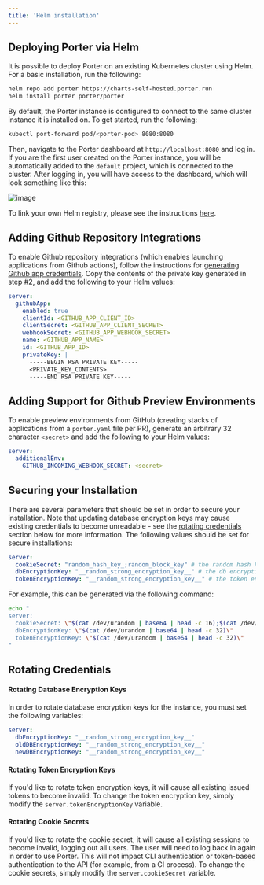 ```yaml
---
title: 'Helm installation'
---
```


## Deploying Porter via Helm

It is possible to deploy Porter on an existing Kubernetes cluster using Helm. For a basic installation, run the following:

```sh
helm repo add porter https://charts-self-hosted.porter.run
helm install porter porter/porter
```

By default, the Porter instance is configured to connect to the same cluster instance it is installed on. To get started, run the following:

```sh
kubectl port-forward pod/<porter-pod> 8080:8080
```

Then, navigate to the Porter dashboard at `http://localhost:8080` and log in. If you are the first user created on the Porter instance, you will be automatically added to the `default` project, which is connected to the cluster. After logging in, you will have access to the dashboard, which will look something like this:

![image](https://imagedelivery.net/l4LYM_vOYKe7O1NCT_Nc_g/bce6db57-2264-4b4b-93fa-a3f78e1d8100/large)

To link your own Helm registry, please see the instructions [here](../integrations/helm-registries).

## Adding Github Repository Integrations

To enable Github repository integrations (which enables launching applications from Github actions), follow the instructions for [generating Github app credentials](https://docs.porter.run/self-hosted/integrations/github#setting-up-github-repository-integrations). Copy the contents of the private key generated in step #2, and add the following to your Helm values:

```yaml
server:
  githubApp:
    enabled: true
    clientId: <GITHUB_APP_CLIENT_ID>
    clientSecret: <GITHUB_APP_CLIENT_SECRET>
    webhookSecret: <GITHUB_APP_WEBHOOK_SECRET>
    name: <GITHUB_APP_NAME>
    id: <GITHUB_APP_ID>
    privateKey: |
      -----BEGIN RSA PRIVATE KEY-----
      <PRIVATE_KEY_CONTENTS>
      -----END RSA PRIVATE KEY-----
```

## Adding Support for Github Preview Environments

To enable preview environments from GitHub (creating stacks of applications from a `porter.yaml` file per PR), generate an arbitrary 32 character `<secret>` and add the following to your Helm values:

```yaml
server:
  additionalEnv:
    GITHUB_INCOMING_WEBHOOK_SECRET: <secret>
```

## Securing your Installation

There are several parameters that should be set in order to secure your installation. Note that updating database encryption keys may cause existing credentials to become unreadable - see the [rotating credentials](#rotating-credentials) section below for more information. The following values should be set for secure installations:

```yaml
server:
  cookieSecret: "random_hash_key_;random_block_key" # the random hash key and block key should be 16 characters
  dbEncryptionKey: "__random_strong_encryption_key__" # the db encryption key should be 32 characters
  tokenEncryptionKey: "__random_strong_encryption_key__" # the token encryption key should be 32 characters
```

For example, this can be generated via the following command:

```sh
echo "
server:
  cookieSecret: \"$(cat /dev/urandom | base64 | head -c 16);$(cat /dev/urandom | base64 | head -c 16)\"
  dbEncryptionKey: \"$(cat /dev/urandom | base64 | head -c 32)\"
  tokenEncryptionKey: \"$(cat /dev/urandom | base64 | head -c 32)\"
"
```

## Rotating Credentials

#### Rotating Database Encryption Keys

In order to rotate database encryption keys for the instance, you must set the following variables:

```yaml
server:
  dbEncryptionKey: "__random_strong_encryption_key__"
  oldDBEncryptionKey: "__random_strong_encryption_key__"
  newDBEncryptionKey: "__random_strong_encryption_key__"
```

#### Rotating Token Encryption Keys

If you'd like to rotate token encryption keys, it will cause all existing issued tokens to become invalid. To change the token encryption key, simply modify the `server.tokenEncryptionKey` variable.

#### Rotating Cookie Secrets

If you'd like to rotate the cookie secret, it will cause all existing sessions to become invalid, logging out all users. The user will need to log back in again in order to use Porter. This will not impact CLI authentication or token-based authentication to the API (for example, from a CI process). To change the cookie secrets, simply modify the `server.cookieSecret` variable.
